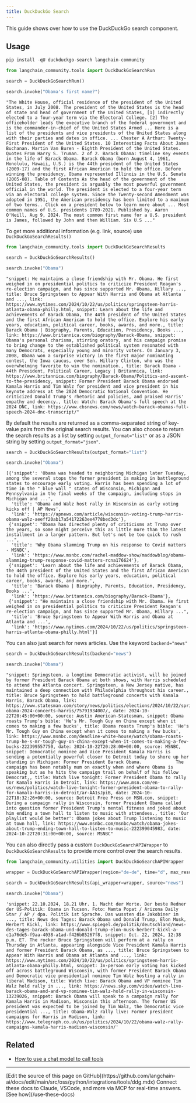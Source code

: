 ```yaml
---
title: DuckDuckGo Search
---
```


This guide shows over how to use the DuckDuckGo search component.

## Usage

```python
pip install -qU duckduckgo-search langchain-community
```

```python
from langchain_community.tools import DuckDuckGoSearchRun

search = DuckDuckGoSearchRun()

search.invoke("Obama's first name?")
```

```output
"The White House, official residence of the president of the United States, in July 2008. The president of the United States is the head of state and head of government of the United States, [1] indirectly elected to a four-year term via the Electoral College. [2] The officeholder leads the executive branch of the federal government and is the commander-in-chief of the United States Armed ... Here is a list of the presidents and vice presidents of the United States along with their parties and dates in office. ... Chester A Arthur: Twenty-First President of the United States. 10 Interesting Facts About James Buchanan. Martin Van Buren - Eighth President of the United States. Quotes From Harry S. Truman. 2 of 2. Barack Obama: timeline Key events in the life of Barack Obama. Barack Obama (born August 4, 1961, Honolulu, Hawaii, U.S.) is the 44th president of the United States (2009-17) and the first African American to hold the office. Before winning the presidency, Obama represented Illinois in the U.S. Senate (2005-08). Table of Contents As the head of the government of the United States, the president is arguably the most powerful government official in the world. The president is elected to a four-year term via an electoral college system. Since the Twenty-second Amendment was adopted in 1951, the American presidency has been limited to a maximum of two terms.. Click on a president below to learn more about ... Most common names of U.S. presidents 1789-2021. Published by. Aaron O'Neill, Aug 9, 2024. The most common first name for a U.S. president is James, followed by John and then William. Six U.S ..."
```

To get more additional information (e.g. link, source) use `DuckDuckGoSearchResults()`

```python
from langchain_community.tools import DuckDuckGoSearchResults

search = DuckDuckGoSearchResults()

search.invoke("Obama")
```

```output
"snippet: He maintains a close friendship with Mr. Obama. He first weighed in on presidential politics to criticize President Reagan's re-election campaign, and has since supported Mr. Obama, Hillary ..., title: Bruce Springsteen to Appear With Harris and Obama at Atlanta and ..., link: https://www.nytimes.com/2024/10/22/us/politics/springsteen-harris-atlanta-obama-philly.html, snippet: Learn about the life and achievements of Barack Obama, the 44th president of the United States and the first African American to hold the office. Explore his early years, education, political career, books, awards, and more., title: Barack Obama | Biography, Parents, Education, Presidency, Books ..., link: https://www.britannica.com/biography/Barack-Obama, snippet: Obama's personal charisma, stirring oratory, and his campaign promise to bring change to the established political system resonated with many Democrats, especially young and minority voters. On January 3, 2008, Obama won a surprise victory in the first major nominating contest, the Iowa caucus, over Sen. Hillary Clinton, who was the overwhelming favorite to win the nomination., title: Barack Obama - 44th President, Political Career, Legacy | Britannica, link: https://www.britannica.com/biography/Barack-Obama/Politics-and-ascent-to-the-presidency, snippet: Former President Barack Obama endorsed Kamala Harris and Tim Walz for president and vice president in his keynote address at the 2024 Democratic National Convention. He criticized Donald Trump's rhetoric and policies, and praised Harris' empathy and decency., title: Watch: Barack Obama's full speech at the 2024 DNC, link: https://www.cbsnews.com/news/watch-barack-obamas-full-speech-2024-dnc-transcript/"
```

By default the results are returned as a comma-separated string of key-value pairs from the original search results. You can also choose to return the search results as a list by setting `output_format="list"` or as a JSON string by setting `output_format="json"`.

```python
search = DuckDuckGoSearchResults(output_format="list")

search.invoke("Obama")
```

```output
[{'snippet': 'Obama was headed to neighboring Michigan later Tuesday, among the several stops the former president is making in battleground states to encourage early voting. Harris has been spending a lot of time in the " blue wall " states of Wisconsin, Michigan and Pennsylvania in the final weeks of the campaign, including stops in Michigan and ...',
  'title': 'Obama and Walz host rally in Wisconsin as early voting kicks off | AP News',
  'link': 'https://apnews.com/article/wisconsin-voting-trump-harris-obama-walz-aeeff20ab17a54172263ee4778bed3dc'},
 {'snippet': "Obama has directed plenty of criticisms at Trump over the years, so some might perceive this as little more than the latest installment in a larger pattern. But let's not be too quick to rush ...",
  'title': 'Why Obama slamming Trump on his response to Covid matters - MSNBC',
  'link': 'https://www.msnbc.com/rachel-maddow-show/maddowblog/obama-slamming-trump-response-covid-matters-rcna176624'},
 {'snippet': 'Learn about the life and achievements of Barack Obama, the 44th president of the United States and the first African American to hold the office. Explore his early years, education, political career, books, awards, and more.',
  'title': 'Barack Obama | Biography, Parents, Education, Presidency, Books ...',
  'link': 'https://www.britannica.com/biography/Barack-Obama'},
 {'snippet': "He maintains a close friendship with Mr. Obama. He first weighed in on presidential politics to criticize President Reagan's re-election campaign, and has since supported Mr. Obama, Hillary ...",
  'title': 'Bruce Springsteen to Appear With Harris and Obama at Atlanta and ...',
  'link': 'https://www.nytimes.com/2024/10/22/us/politics/springsteen-harris-atlanta-obama-philly.html'}]
```

You can also just search for news articles. Use the keyword `backend="news"`

```python
search = DuckDuckGoSearchResults(backend="news")

search.invoke("Obama")
```

```output
"snippet: Springsteen, a longtime Democratic activist, will be joined by former President Barack Obama at both shows, with Harris scheduled to attend the Atlanta concert. Springsteen, a New Jersey native, has maintained a deep connection with Philadelphia throughout his career., title: Bruce Springsteen to hold battleground concerts with Kamala Harris, Barack Obama, link: https://www.statesman.com/story/news/politics/elections/2024/10/22/springsteen-obama-2024-concerts-harris/75791934007/, date: 2024-10-22T20:45:00+00:00, source: Austin American-Statesman, snippet: Obama roasts Trump's bible: 'He's Mr. Tough Guy on China except when it comes to making a few bucks', title: Obama roasts Trump's bible: 'He's Mr. Tough Guy on China except when it comes to making a few bucks', link: https://www.msnbc.com/deadline-white-house/watch/obama-roasts-trump-he-s-mr-tough-guy-on-china-except-when-it-comes-to-making-a-few-bucks-222399557750, date: 2024-10-22T20:28:00+00:00, source: MSNBC, snippet: Democratic nominee and Vice President Kamala Harris is sending a potentially powerful closer to Detroit today to shore up her standing in Michigan: Former President Barack Obama.             The campaign has been notably mum on exactly when and where Obama is speaking but as he hits the campaign trail on behalf of his fellow Democrat,, title: Watch live tonight: Former President Obama to rally for Kamala Harris in Detroit, link: https://www.msn.com/en-us/news/politics/watch-live-tonight-former-president-obama-to-rally-for-kamala-harris-in-detroit/ar-AA1sJpiB, date: 2024-10-22T18:32:26+00:00, source: Detroit Free Press on MSN.com, snippet: During a campaign rally in Wisconsin, former President Obama called into question former President Trump's mental fitness and joked about him ending a town hall to listen to music with attendees., title: 'Our playlist would be better': Obama jokes about Trump listening to music at town hall, link: https://www.msnbc.com/msnbc/watch/obama-jokes-about-trump-ending-town-hall-to-listen-to-music-222399045983, date: 2024-10-22T20:31:00+00:00, source: MSNBC"
```

You can also directly pass a custom `DuckDuckGoSearchAPIWrapper` to `DuckDuckGoSearchResults` to provide more control over the search results.

```python
from langchain_community.utilities import DuckDuckGoSearchAPIWrapper

wrapper = DuckDuckGoSearchAPIWrapper(region="de-de", time="d", max_results=2)

search = DuckDuckGoSearchResults(api_wrapper=wrapper, source="news")

search.invoke("Obama")
```

```output
'snippet: 22.10.2024, 18.21 Uhr. 1. Macht der Worte. Der beste Redner der US-Politik: Obama in Tucson. Foto: Mamta Popat / Arizona Daily Star / AP / dpa. Politik ist Sprache. Das wussten die Jakobiner im ..., title: News des Tages: Barack Obama und Donald Trump, Elon Musk, Herbert Kickl, link: https://www.spiegel.de/politik/deutschland/news-des-tages-barack-obama-und-donald-trump-elon-musk-herbert-kickl-a-c1a76de5-f9aa-4038-a1ad-f426b85267f8, snippet: Oct. 22, 2024, 12:38 p.m. ET. The rocker Bruce Springsteen will perform at a rally on Thursday in Atlanta, appearing alongside Vice President Kamala Harris and former President Barack Obama, as ..., title: Bruce Springsteen to Appear With Harris and Obama at Atlanta and ..., link: https://www.nytimes.com/2024/10/22/us/politics/springsteen-harris-atlanta-obama-philly.html, snippet: In-person early voting has kicked off across battleground Wisconsin, with former President Barack Obama and Democratic vice presidential nominee Tim Walz hosting a rally in liberal Madison, title: Watch live: Barack Obama and VP nominee Tim Walz hold rally in ..., link: https://news.sky.com/video/watch-live-barack-obama-and-and-vp-nominee-tim-walz-hold-rally-in-wisconsin-13239026, snippet: Barack Obama will speak to a campaign rally for Kamala Harris in Madison, Wisconsin this afternoon. The former US president was expected to be joined by Tim Walz, the Democratic vice presidential ..., title: Obama-Walz rally live: Former president campaigns for Harris in Madison, link: https://www.telegraph.co.uk/us/politics/2024/10/22/obama-walz-rally-campaigns-kamala-harris-madison-wisconsin/'
```

## Related

- [How to use a chat model to call tools](https://python.langchain.com/docs/how_to/tool_calling/)

---

<Callout icon="pen-to-square" iconType="regular">
    [Edit the source of this page on GitHub](https://github.com/langchain-ai/docs/edit/main/src/oss/python/integrations/tools/ddg.mdx)
</Callout>
<Tip icon="terminal" iconType="regular">
    Connect these docs to Claude, VSCode, and more via MCP for    real-time answers. [See how](/use-these-docs)
</Tip>
